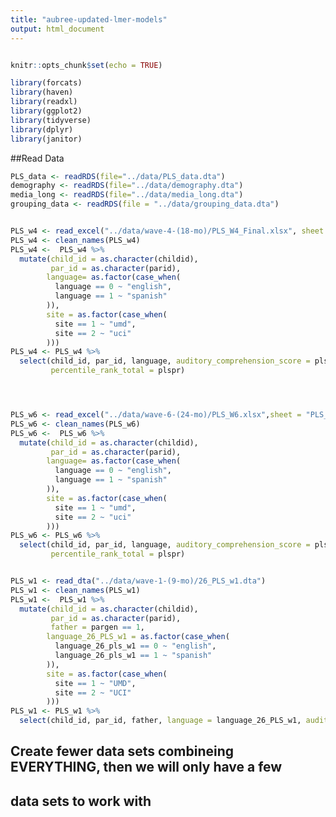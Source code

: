 ```yaml
---
title: "aubree-updated-lmer-models"
output: html_document
---
```

```r

```

```r
knitr::opts_chunk$set(echo = TRUE)
```

```r
library(forcats)
library(haven)
library(readxl)
library(ggplot2)
library(tidyverse)
library(dplyr)
library(janitor)
```

##Read Data 
```r
PLS_data <- readRDS(file="../data/PLS_data.dta")
demography <- readRDS(file="../data/demography.dta")
media_long <- readRDS(file="../data/media_long.dta")
grouping_data <- readRDS(file = "../data/grouping_data.dta")


PLS_w4 <- read_excel("../data/wave-4-(18-mo)/PLS_W4_Final.xlsx", sheet = "PLS_ALL_W4")
PLS_w4 <- clean_names(PLS_w4)
PLS_w4 <-  PLS_w4 %>% 
  mutate(child_id = as.character(childid),
         par_id = as.character(parid),
        language= as.factor(case_when(
          language == 0 ~ "english",
          language == 1 ~ "spanish"
        )),
        site = as.factor(case_when(
          site == 1 ~ "umd",
          site == 2 ~ "uci"
        )))
PLS_w4 <- PLS_w4 %>%
  select(child_id, par_id, language, auditory_comprehension_score = plsacss, expressive_communication_score = plsecss, total_score = plsss, percentile_rank_expressive = plsecpr, percentile_rank_auditory = plsacpr, 
         percentile_rank_total = plspr)




PLS_w6 <- read_excel("../data/wave-6-(24-mo)/PLS_W6.xlsx",sheet = "PLS_ALL_W6")
PLS_w6 <- clean_names(PLS_w6)
PLS_w6 <-  PLS_w6 %>% 
  mutate(child_id = as.character(childid),
         par_id = as.character(parid),
        language= as.factor(case_when(
          language == 0 ~ "english",
          language == 1 ~ "spanish"
        )),
        site = as.factor(case_when(
          site == 1 ~ "umd",
          site == 2 ~ "uci"
        )))
PLS_w6 <- PLS_w6 %>%
  select(child_id, par_id, language, auditory_comprehension_score = plsacss, expressive_communication_score = plsecss, total_score = plsss, percentile_rank_expressive = plsecpr, percentile_rank_auditory = plsacpr, 
         percentile_rank_total = plspr)


PLS_w1 <- read_dta("../data/wave-1-(9-mo)/26_PLS_w1.dta")
PLS_w1 <- clean_names(PLS_w1)
PLS_w1 <-  PLS_w1 %>% 
  mutate(child_id = as.character(childid),
         par_id = as.character(parid),
         father = pargen == 1,
        language_26_PLS_w1 = as.factor(case_when(
          language_26_pls_w1 == 0 ~ "english",
          language_26_pls_w1 == 1 ~ "spanish"
        )),
        site = as.factor(case_when(
          site == 1 ~ "UMD",
          site == 2 ~ "UCI"
        )))
PLS_w1 <- PLS_w1 %>%
  select(child_id, par_id, father, language = language_26_PLS_w1, auditory_comprehension_score = plsacss, expressive_communication_score = plsecss, total_score = plsss, percentile_rank_expressive = plsecpr, percentile_rank_auditory = plsacpr, percentile_rank_total = plspr)
```


## Create fewer data sets combineing EVERYTHING, then we will only have a few 
## data sets to work with


